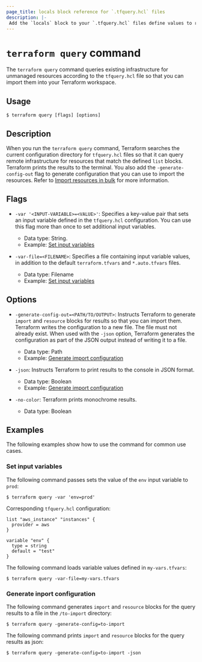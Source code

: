 ```yaml
---
page_title: locals block reference for `.tfquery.hcl` files
description: |-
 Add the `locals` block to your `.tfquery.hcl` files define values to reuse within the local Terraform module. 
---
```


# `terraform query` command

The `terraform query` command queries existing infrastructure for unmanaged resources according to the `tfquery.hcl` file so that you can import them into your Terraform workspace.

## Usage

```shell-session
$ terraform query [flags] [options]
```

## Description

When you run the `terraform query` command, Terraform searches the current configuration directory for `tfquery.hcl` files so that it can query remote infrastructure for resources that match the defined `list` blocks. Terraform prints the results to the terminal. You also add the `-generate-config-out` flag to generate configuration that you can use to import the resources. Refer to [Import resources in bulk](/terraform/language/import/bulk) for more information.

## Flags

- `-var '<INPUT-VARIABLE>=<VALUE>'`: Specifies a key-value pair that sets an input variable defined in the `tfquery.hcl` configuration. You can use this flag more than once to set additional input variables.   
    - Data type: String. 
    - Example: [Set input variables](#set-input-variabls)

- `-var-file=<FILENAME>`: Specifies a file containing input variable values, in addition to the default `terraform.tfvars` and `*.auto.tfvars` files.  
    - Data type: Filename 
    - Example: [Set input variables](#set-input-variabls)

## Options

- `-generate-config-out=<PATH/TO/OUTPUT>`: Instructs Terraform to generate `import` and `resource` blocks for results so that you can import them. Terraform writes the configuration to a new file. The file must not already exist. When used with the `-json` option, Terraform generates the configuration as part of the JSON output instead of writing it to a file. 
    - Data type: Path 
    - Example: [Generate import configuration](#generate-import-configuration)

- `-json`: Instructs Terraform to print results to the console in JSON format. 
     - Data type: Boolean
     - Example: [Generate import configuration](#generate-import-configuration)

- `-no-color`: Terraform prints monochrome results. 
     - Data type: Boolean
## Examples

The following examples show how to use the command for common use cases.

### Set input variables

The following command passes sets the value of the `env` input variable to `prod`:

```shell-session
$ terraform query -var 'env=prod'
```

Corresponding `tfquery.hcl` configuration:

```hcl
list "aws_instance" "instances" {
  provider = aws
}

variable "env" {
  type = string
  default = "test"
}
```

The following command loads variable values defined in `my-vars.tfvars`:

```shell-session
$ terraform query -var-file=my-vars.tfvars
```

### Generate inport configuration

The following command generates `import` and `resource` blocks for the query results to a file in the `/to-import` directory:

```shell-session
$ terraform query -generate-config=to-import
```

The following command prints `import` and `resource` blocks for the query results as json:

```shell-session
$ terraform query -generate-config=to-import -json
```
